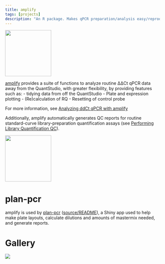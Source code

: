 ```yaml
---
title: amplify 
tags: [projects]
description: "An R package. Makes qPCR preparation/analysis easy/reproducible."
---
```


```{=html}
<img src="amplify.png" height="150" class="floatright"/>
```

[amplify](https://kaiaragaki.github.io/amplify/index.html) provides a suite of functions to analyze routine ΔΔCt qPCR data away from the QuantStudio, with greater flexibility, by providing features such as:
- tidying data from off the QuantStudio
- Plate and expression plotting
- (Re)calculation of RQ
- Resetting of control probe

For more information, see [Analyzing ddCt qPCR with amplify](https://kaiaragaki.github.io/amplify/articles/analyzing-ddctqrtpcr.html)

Additionally, amplify automatically generates QC reports for routine standard-curve library-preparation quantification assays (see [Performing Library Quantification QC](https://kaiaragaki.github.io/amplify/articles/performing-lib-quant-qc.html)).

```{=html}
<img src="plan-pcr.png" height="150" class="floatleft"/>
```

# plan-pcr

amplify is used by [plan-pcr](https://kai-a.shinyapps.io/plan-pcr/) ([source/README](https://github.com/KaiAragaki/plan-pcr)), a Shiny app used to help make plate layouts, calculate dilutions and amounts of mastermix needed, and generate reports.


# Gallery

```{=html}
<img src="plate-overview-screenshot.png"/>
```
